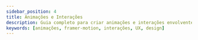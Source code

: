 ---
sidebar_position: 4
title: Animações e Interações
description: Guia completo para criar animações e interações envolventes na documentação
keywords: [animações, framer-motion, interações, UX, design]
---

<AnimacoesEInteracoes />
